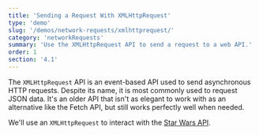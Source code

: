 ```yaml
---
title: 'Sending a Request With XMLHttpRequest'
type: 'demo'
slug: '/demos/network-requests/xmlhttprequest/'
category: 'networkRequests'
summary: 'Use the XMLHttpRequest API to send a request to a web API.'
order: 1
section: '4.1'
---
```


The `XMLHttpRequest` API is an event-based API used to send asynchronous HTTP requests. Despite its name, it is most commonly used to request JSON data.
It's an older API that isn't as elegant to work with as an alternative like the Fetch API, but still works perfectly well when needed.

We'll use an `XMLHttpRequest` to interact with the [Star Wars API](https://swapi.dev/).
